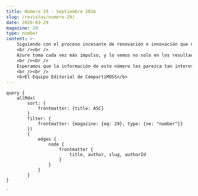 ```yaml
---
title: Número 29 - Septiembre 2016
slug: /revistas/numero-29/
date: 2020-03-29
magazine: 29
type: number
content: >-
    ​​​​​​​​​​​​​Siguiendo con el proceso incesante de renovación e innovación que nos hemos impuesto desde el principio en CompartiMOSS, continuamos en este número integrando nuevas tecnologías de Microsoft en nuestro contenido. Como tal, damos la bienvenida a Gastón Cruz que se está encargando de manejar la sección correspondiente a BI (y, por supuesto, de Power BI). Estamos seguros que la revista continuará su ruta informativa con sus aportes y queremos animar a todos nuestros lectores que quieran escribir artículos sobre BI a que tomen contacto con Gastón directamente, o por intermedio de la revista misma (revista@compartimoss.com).
    <br /><br />
    Azure toma cada vez más impulso, y lo vemos no solo en los resultados financieros que Microsoft presentó hace unas cuantas semanas, sino también en CompartiMOSS. Cuando hace un año no publicábamos más de un artículo por número, ahora prácticamente la mitad de la revista contiene información relacionada directa o indirectamente con Azure. La nube es la gran apuesta del momento, no solo para Microsoft, sino para todos los que trabajamos profesionalmente con herramientas informáticas. Solamente el futuro dirá como se va a seguirán desarrollando la nube con Azure y Office 365, pero por el momento parece que es, sin ninguna duda, el camino a seguir.
    <br /><br />
    Esperamos que la información de este número les parezca tan interesante como de costumbre, y que se diviertan leyendo los artículos, tanto como los autores lo hicieron escribiéndolos, y nosotros publicándolos.
    <br /><br />
    <b>El Equipo Editorial de CompartiMOSS​​​​​​​​</b>
---
```



<NumberHeader frontmatter={props.pageContext.frontmatter} />

<ViewArticles articles={props.data.allMdx} title="Índice" />

<ViewPartners />

    query {
        allMdx(    
            sort: {
                frontmatter: {title: ASC}
            }
            filter: {
                frontmatter: {magazine: {eq: 29}, type: {ne: "number"}}
            }) 
            {
                edges {
                    node {
                        frontmatter {
                            title, author, slug, authorId
                        }      
                    }
                }
            }
    }
`
